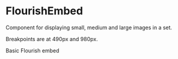 
<Meta title="Core/FlourishEmbed" />

# FlourishEmbed

Component for displaying small, medium and large images in a set.

Breakpoints are at 490px and 980px.

<Canvas>
  <Story name="Example">
    <div>Basic Flourish embed</div>
    <FlourishEmbed
      alt="Timeline of government responses"
      url="https://public.flourish.studio/visualisation/7730043/"
    />
  </Story>
</Canvas>
